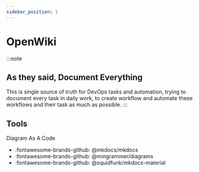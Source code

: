 ```yaml
---
sidebar_position: 1
---
```


# OpenWiki

:::note

## As they said, Document Everything

This is single source of truth for DevOps tasks and automation, trying to document every task in daily work, to create workflow and automate these workflows and their task as much as possible.
:::

## Tools

Diagram As A Code

- :fontawesome-brands-github: @mkdocs/mkdocs
- :fontawesome-brands-github: @mingrammer/diagrams
- :fontawesome-brands-github: @squidfunk/mkdocs-material
